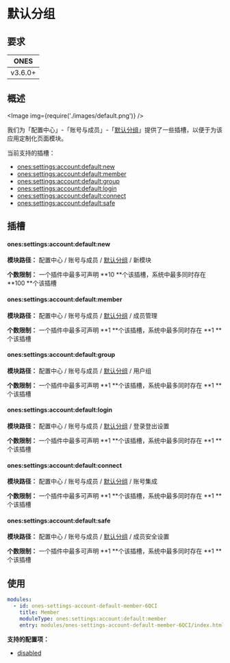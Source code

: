 
# 默认分组

## 要求

|  ONES   |
| :-----: |
| v3.6.0+ |

## 概述

<Image img={require('./images/default.png')} />

我们为「配置中心」-「账号与成员」-「[默认分组](../../index.mdx#slot-hierarchy)」提供了一些插槽，以便于为该应用定制化页面模块。

当前支持的插槽：

- [ones:settings:account:default:new](#onessettingsaccountdefaultnew)
- [ones:settings:account:default:member](#onessettingsaccountdefaultmember)
- [ones:settings:account:default:group](#onessettingsaccountdefaultgroup)
- [ones:settings:account:default:login](#onessettingsaccountdefaultlogin)
- [ones:settings:account:default:connect](#onessettingsaccountdefaultconnect)
- [ones:settings:account:default:safe](#onessettingsaccountdefaultsafe)

## 插槽

#### ones:settings:account:default:new

**模块路径：** 配置中心 / 账号与成员 / [默认分组](../../index.mdx#slot-hierarchy) / 新模块

**个数限制：** 一个插件中最多可声明 **10 **个该插槽，系统中最多同时存在 **100 **个该插槽

#### ones:settings:account:default:member

**模块路径：** 配置中心 / 账号与成员 / [默认分组](../../index.mdx#slot-hierarchy) / 成员管理

**个数限制：** 一个插件中最多可声明 **1 **个该插槽，系统中最多同时存在 **1 **个该插槽

#### ones:settings:account:default:group

**模块路径：** 配置中心 / 账号与成员 / [默认分组](../../index.mdx#slot-hierarchy) / 用户组

**个数限制：** 一个插件中最多可声明 **1 **个该插槽，系统中最多同时存在 **1 **个该插槽

#### ones:settings:account:default:login

**模块路径：** 配置中心 / 账号与成员 / [默认分组](../../index.mdx#slot-hierarchy) / 登录登出设置

**个数限制：** 一个插件中最多可声明 **1 **个该插槽，系统中最多同时存在 **1 **个该插槽

#### ones:settings:account:default:connect

**模块路径：** 配置中心 / 账号与成员 / [默认分组](../../index.mdx#slot-hierarchy) / 账号集成

**个数限制：** 一个插件中最多可声明 **1 **个该插槽，系统中最多同时存在 **1 **个该插槽

#### ones:settings:account:default:safe

**模块路径：** 配置中心 / 账号与成员 / [默认分组](../../index.mdx#slot-hierarchy) / 成员安全设置

**个数限制：** 一个插件中最多可声明 **1 **个该插槽，系统中最多同时存在 **1 **个该插槽

## 使用

```yaml
modules:
  - id: ones-settings-account-default-member-6QCI
    title: Member
    moduleType: ones:settings:account:default:member
    entry: modules/ones-settings-account-default-member-6QCI/index.html
```

**支持的配置项：**

- [disabled](../../../../../../reference/config/plugin.yaml#disabled)
